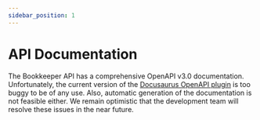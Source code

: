 ```yaml
---
sidebar_position: 1
---
```


# API Documentation

The Bookkeeper API has a comprehensive OpenAPI v3.0 documentation. Unfortunately, the current version of the
[Docusaurus OpenAPI plugin](https://www.npmjs.com/package/docusaurus-plugin-openapi-docs)
is too buggy to be of any use. Also, automatic generation of the documentation is not feasible either. We remain optimistic that the development team will resolve these issues in the near future.
